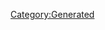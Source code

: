 {{Database/Music/MusicInfo
 |ID=13
 |Cov=13
 |Cd=6
 |Nam=13
 |Div=13
 |Ma=2
 |SerieId=2
 |SerieLogoId=2
 |WavId=13
 |VariationId=0
 |Dsc=13
 |Strt=10
 |ValkyrieBattle=1
 |ValkyrieIntro=1
 |ValkyrieIntroSky=1
 |DivaSolo=1
 |DivaMulti=1
 |Exp=2
}}
[[Category:Generated]]

